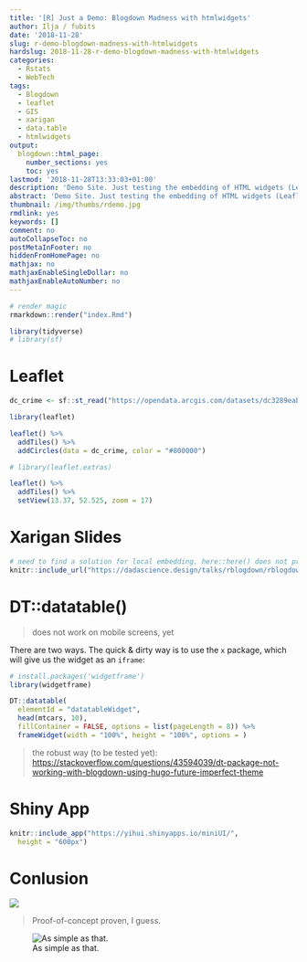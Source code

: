 ```yaml
---
title: '[R] Just a Demo: Blogdown Madness with htmlwidgets'
author: Ilja / fubits
date: '2018-11-28'
slug: r-demo-blogdown-madness-with-htmlwidgets
hardslug: 2018-11-28-r-demo-blogdown-madness-with-htmlwidgets
categories:
  - Rstats
  - WebTech
tags:
  - Blogdown
  - leaflet
  - GIS
  - xarigan
  - data.table
  - htmlwidgets
output:
  blogdown::html_page:
    number_sections: yes
    toc: yes
lastmod: '2018-11-28T13:33:03+01:00'
description: 'Demo Site. Just testing the embedding of HTML widgets (Leaflet, Xarigan Slides, DT::datatable(), Shiny App) in R Blogdown posts'
abstract: 'Demo Site. Just testing the embedding of HTML widgets (Leaflet, Xarigan Slides, DT::datatable(), Shiny App) in R Blogdown posts'
thumbnail: /img/thumbs/rdemo.jpg
rmdlink: yes
keywords: []
comment: no
autoCollapseToc: no
postMetaInFooter: no
hiddenFromHomePage: no
mathjax: no
mathjaxEnableSingleDollar: no
mathjaxEnableAutoNumber: no
---
```


```r
# render magic
rmarkdown::render("index.Rmd")
```

```r
library(tidyverse)
# library(sf)
```

# Leaflet 

```r
dc_crime <- sf::st_read("https://opendata.arcgis.com/datasets/dc3289eab3d2400ea49c154863312434_8.geojson", quiet = TRUE)
```

```r
library(leaflet)
```

```r
leaflet() %>% 
  addTiles() %>% 
  addCircles(data = dc_crime, color = "#800000")
```


```r
# library(leaflet.extras)
```

```r
leaflet() %>% 
  addTiles() %>% 
  setView(13.37, 52.525, zoom = 17)
```


# Xarigan Slides

```r
# need to find a solution for local embedding. here::here() does not produce a URL
knitr::include_url("https://dadascience.design/talks/rblogdown/rblogdown.html")
```

# DT::datatable()

> does not work on mobile screens, yet

There are two ways. The quick & dirty way is to use the `x` package, which will give us the widget as an `iframe`:

```r
# install.packages('widgetframe')
library(widgetframe)
```


```r
DT::datatable(
  elementId = "datatableWidget",
  head(mtcars, 10),
  fillContainer = FALSE, options = list(pageLength = 8)) %>%
  frameWidget(width = "100%", height = "100%", options = )
```

> the robust way (to be tested yet): [https://stackoverflow.com/questions/43594039/dt-package-not-working-with-blogdown-using-hugo-future-imperfect-theme](https://stackoverflow.com/questions/43594039/dt-package-not-working-with-blogdown-using-hugo-future-imperfect-theme){target="_blank"}

# Shiny App

```r
knitr::include_app("https://yihui.shinyapps.io/miniUI/", 
  height = "600px")
```



# Conlusion

![](https://media.giphy.com/media/BmmfETghGOPrW/giphy.gif)

> Proof-of-concept proven, I guess.

![As simple as that.](/img/rdemo/rmagic.jpg)